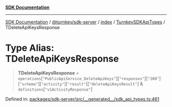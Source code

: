 [**SDK Documentation**](../../../../../../README.mdx)

***

[SDK Documentation](../../../../../../packages.mdx) / [@turnkey/sdk-server](../../../../README.mdx) / [index](../../../README.mdx) / [TurnkeySDKApiTypes](../README.mdx) / TDeleteApiKeysResponse

# Type Alias: TDeleteApiKeysResponse

> **TDeleteApiKeysResponse** = `operations`\[`"PublicApiService_DeleteApiKeys"`\]\[`"responses"`\]\[`"200"`\]\[`"schema"`\]\[`"activity"`\]\[`"result"`\]\[`"deleteApiKeysResult"`\] & `definitions`\[`"v1ActivityResponse"`\]

Defined in: [packages/sdk-server/src/\_\_generated\_\_/sdk\_api\_types.ts:461](https://github.com/tkhq/sdk/blob/078f5423e923fbd1d7fd39440402d7f01d09c3d0/packages/sdk-server/src/__generated__/sdk_api_types.ts#L461)
